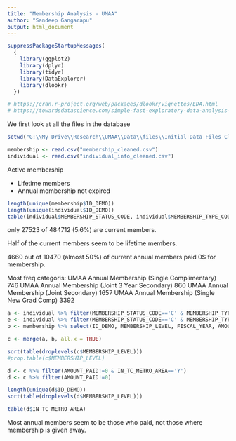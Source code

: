 ```yaml
---
title: "Membership Analysis - UMAA"
author: "Sandeep Gangarapu"
output: html_document
---
```

  
  
```r
suppressPackageStartupMessages(
  {
    library(ggplot2)
    library(dplyr)
    library(tidyr)
    library(DataExplorer)
    library(dlookr)
  })

# https://cran.r-project.org/web/packages/dlookr/vignettes/EDA.html
# https://towardsdatascience.com/simple-fast-exploratory-data-analysis-in-r-with-dataexplorer-package-e055348d9619
```


We first look at all the files in the database

```r
setwd("G:\\My Drive\\Research\\UMAA\\Data\\files\\Initial Data Files Cleaned")

membership <- read.csv("membership_cleaned.csv")
individual <- read.csv("individual_info_cleaned.csv")

```



Active membership

- Lifetime members
- Annual membership not expired
```r
length(unique(membership$ID_DEMO))
length(unique(individual$ID_DEMO))
table(individual$MEMBERSHIP_STATUS_CODE, individual$MEMBERSHIP_TYPE_CODE)
```

only 27523 of 484712 (5.6%) are current members.

Half of the current members seem to be lifetime members.

4660 out of 10470 (almost 50%) of current annual members paid 0$ for membership.

Most freq categoris:
UMAA Annual Membership (Single Complimentary) 
                                                         746 
             UMAA Annual Membership (Joint 3 Year Secondary) 
                                                         860 
                    UMAA Annual Membership (Joint Secondary) 
                                                        1657 
               UMAA Annual Membership (Single New Grad Comp) 
                                                        3392
                                                        
```r
a <- individual %>% filter(MEMBERSHIP_STATUS_CODE=='C' & MEMBERSHIP_TYPE_CODE=='A') %>% select(ID_DEMO, FIRST_EVER_START_DATE, EXP_DATE_LAST_MEMBERSHIP, IN_TC_METRO_AREA)
e <- individual %>% filter(MEMBERSHIP_STATUS_CODE=='C' & MEMBERSHIP_TYPE_CODE=='A' & IN_TC_METRO_AREA == 'Y' ) %>% select(ID_DEMO, FIRST_EVER_START_DATE, EXP_DATE_LAST_MEMBERSHIP, IN_TC_METRO_AREA)
b <- membership %>% select(ID_DEMO, MEMBERSHIP_LEVEL, FISCAL_YEAR, AMOUNT_PAID)

c <- merge(a, b, all.x = TRUE)

sort(table(droplevels(c$MEMBERSHIP_LEVEL)))
#prop.table(c$MEMBERSHIP_LEVEL)

d <- c %>% filter(AMOUNT_PAID!=0 & IN_TC_METRO_AREA=='Y') 
d <- c %>% filter(AMOUNT_PAID!=0) 

length(unique(d$ID_DEMO))
sort(table(droplevels(d$MEMBERSHIP_LEVEL)))

table(d$IN_TC_METRO_AREA)
```

Most annual members seem to be those who paid, not those where membership is given away.

